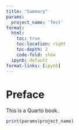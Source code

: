 ```yaml
---
title: "Summary"
params:
  project_name: 'Test'
format:
  html:
    toc: true
    toc-location: right
    toc-depth: 2
    code-fold: show
  ipynb: default
format-links: [ipynb]
---
```


# Preface {.unnumbered}

This is a Quarto book.

```r

print(params$project_name)

```
